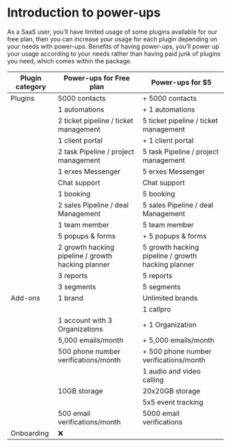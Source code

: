 # Introduction to power-ups

As a SaaS user, you’ll have limited usage of some plugins available for our free plan, then you can increase your usage for each plugin depending on your needs with power-ups.
Benefits of having power-ups, you’ll power up your usage according to your needs rather than having paid junk of plugins you need, which comes within the package.

| Plugin category | Power-ups for Free plan | Power-ups for $5 |
| ---| -----| -----|
| Plugins | 5000 contacts | + 5000 contacts |
| | 1 automations | + 1 automations |
| | 2 ticket pipeline / ticket management | 5 ticket pipeline / ticket management |
| | 1 client portal	| + 1 client portal |
| | 2 task Pipeline / project management | 5 task Pipeline / project management |
| | 1 erxes Messenger | 5 erxes Messenger |
| | Chat support | Chat support |
| | 1 booking | 5 booking |
| | 2 sales Pipeline / deal Management | 5 sales Pipeline / deal Management |
| | 1 team member | 5 team member |
| | 5 popups & forms | + 5 popups & forms |
| | 2 growth hacking pipeline / growth hacking planner | 5 growth hacking pipeline / growth hacking planner |
| | 3 reports | 5 reports |
| | 3 segments | 5 segments |
| Add-ons | 1 brand	| Unlimited brands |
| |  | 1 callpro |
| | 1 account with 3 Organizations	| + 1 Organization |
| | 5,000 emails/month	| + 5,000 emails/month |
| | 500 phone number verifications/month | + 500 phone number verifications/month |
| | | 1 audio and video calling |
| | 10GB storage | 20x20GB storage |
| | | 5x5 event tracking |
| | 500 email verifications/month	| 5000 email verifications |
| Onboarding | ❌ | |











